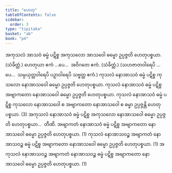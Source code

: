 ```yaml
---
title: "ဟေတု"
tableOfContents: false
sidebar:
  order: 3
type: "tipitaka"
basket: "ab"
book: "p4"
---
```



<DynamicBreadcrumb />

<Division number="1" book="p4" e="ch" v="39" p="587">

<Paragraph number="1224" book="p4">
အကုသလံ အာသဝံ ဓမ္မံ ပဋိစ္စ အကုသလော အာသဝေါ ဓမ္မော ဥပ္ပဇ္ဇတိ ဟေတုပစ္စယာ. (သံခိတ္တံ.)
</Paragraph>

<Paragraph number="1225" book="p4">
ဟေတုယာ ဧကံ …ပေ…  အဝိဂတေ ဧကံ. (သံခိတ္တံ.)
</Paragraph>

<Paragraph number="1226" book="p4">
(သဟဇာတဝါရေပိ …ပေ…  သမ္ပယုတ္တဝါရေပိ ပဉှာဝါရေပိ သဗ္ဗတ္ထ ဧကံ.)
</Paragraph>

</Division>
<Division number="2" book="p4" e="ch" v="39" p="587">

<Paragraph number="1227" book="p4">
ကုသလံ နောအာသဝံ ဓမ္မံ ပဋိစ္စ ကုသလော နောအာသဝေါ ဓမ္မော ဥပ္ပဇ္ဇတိ ဟေတုပစ္စယာ. ကုသလံ နောအာသဝံ ဓမ္မံ ပဋိစ္စ အဗျာကတော နောအာသဝေါ ဓမ္မော ဥပ္ပဇ္ဇတိ ဟေတုပစ္စယာ. ကုသလံ နောအာသဝံ ဓမ္မံ ပဋိစ္စ ကုသလော နောအာသဝေါ စ အဗျာကတော နောအာသဝေါ စ ဓမ္မာ ဥပ္ပဇ္ဇန္တိ ဟေတုပစ္စယာ. (3)
</Paragraph>

<Paragraph number="1228" book="p4">
အကုသလံ နောအာသဝံ ဓမ္မံ ပဋိစ္စ အကုသလော နောအာသဝေါ ဓမ္မော ဥပ္ပဇ္ဇတိ ဟေတုပစ္စယာ…  တီဏိ.
</Paragraph>

<Paragraph number="1229" book="p4">
အဗျာကတံ နောအာသဝံ ဓမ္မံ ပဋိစ္စ အဗျာကတော နောအာသဝေါ ဓမ္မော ဥပ္ပဇ္ဇတိ ဟေတုပစ္စယာ. (1)
</Paragraph>

<Paragraph number="1230" book="p4">
ကုသလံ နောအာသဝဉ္စ အဗျာကတံ နောအာသဝဉ္စ ဓမ္မံ ပဋိစ္စ အဗျာကတော နောအာသဝေါ ဓမ္မော ဥပ္ပဇ္ဇတိ ဟေတုပစ္စယာ. (1)
</Paragraph>

<Paragraph number="1231" book="p4">
အကုသလံ နောအာသဝဉ္စ အဗျာကတံ နောအာသဝဉ္စ ဓမ္မံ ပဋိစ္စ အဗျာကတော နောအာသဝေါ ဓမ္မော ဥပ္ပဇ္ဇတိ ဟေတုပစ္စယာ. (1)
</Paragraph>
</Division>